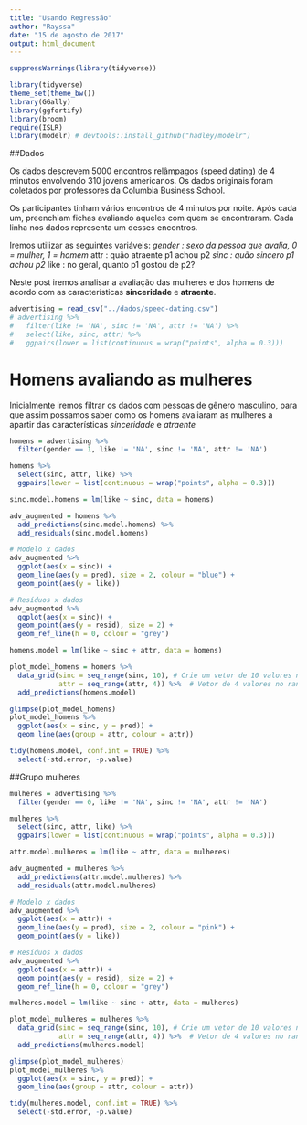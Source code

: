 ```yaml
---
title: "Usando Regressão"
author: "Rayssa"
date: "15 de agosto de 2017"
output: html_document
---
```


```r
suppressWarnings(library(tidyverse))

library(tidyverse)
theme_set(theme_bw())
library(GGally)
library(ggfortify)
library(broom)
require(ISLR)
library(modelr) # devtools::install_github("hadley/modelr")

```

##Dados

Os dados descrevem 5000 encontros relâmpagos (speed dating) de 4 minutos envolvendo 310 jovens americanos. Os dados originais foram coletados por professores da Columbia Business School.

Os participantes tinham vários encontros de 4 minutos por noite. Após cada um, preenchiam fichas avaliando aqueles com quem se encontraram. Cada linha nos dados representa um desses encontros.

Iremos utilizar as seguintes variáveis:
*gender : sexo da pessoa que avalia, 0 = mulher, 1 = homem
*attr : quão atraente p1 achou p2
*sinc : quão sincero p1 achou p2
*like : no geral, quanto p1 gostou de p2?

Neste post iremos analisar a avaliação das mulheres e dos homens de acordo com as características **sinceridade** e **atraente**.

```r
advertising = read_csv("../dados/speed-dating.csv") 
# advertising %>% 
#   filter(like != 'NA', sinc != 'NA', attr != 'NA') %>% 
#   select(like, sinc, attr) %>% 
#   ggpairs(lower = list(continuous = wrap("points", alpha = 0.3)))
```

# Homens avaliando as mulheres

Inicialmente iremos filtrar os dados com pessoas de gênero masculino, para que assim possamos saber como os homens avaliaram as mulheres a apartir das características *sinceridade* e *atraente* 


```r
homens = advertising %>% 
  filter(gender == 1, like != 'NA', sinc != 'NA', attr != 'NA')

homens %>% 
  select(sinc, attr, like) %>% 
  ggpairs(lower = list(continuous = wrap("points", alpha = 0.3)))
```

```r
sinc.model.homens = lm(like ~ sinc, data = homens)

adv_augmented = homens %>% 
  add_predictions(sinc.model.homens) %>% 
  add_residuals(sinc.model.homens)

# Modelo x dados
adv_augmented %>% 
  ggplot(aes(x = sinc)) + 
  geom_line(aes(y = pred), size = 2, colour = "blue") + 
  geom_point(aes(y = like))

# Resíduos x dados
adv_augmented %>% 
  ggplot(aes(x = sinc)) + 
  geom_point(aes(y = resid), size = 2) +
  geom_ref_line(h = 0, colour = "grey")
```


```r
homens.model = lm(like ~ sinc + attr, data = homens)

plot_model_homens = homens %>% 
  data_grid(sinc = seq_range(sinc, 10), # Crie um vetor de 10 valores no range de intel
            attr = seq_range(attr, 4)) %>%  # Vetor de 4 valores no range de fun 
  add_predictions(homens.model)

glimpse(plot_model_homens)
plot_model_homens %>% 
  ggplot(aes(x = sinc, y = pred)) + 
  geom_line(aes(group = attr, colour = attr))
```

```r
tidy(homens.model, conf.int = TRUE) %>% 
  select(-std.error, -p.value)
```
##Grupo mulheres

```r
mulheres = advertising %>% 
  filter(gender == 0, like != 'NA', sinc != 'NA', attr != 'NA')

mulheres %>% 
  select(sinc, attr, like) %>% 
  ggpairs(lower = list(continuous = wrap("points", alpha = 0.3)))
```

```r
attr.model.mulheres = lm(like ~ attr, data = mulheres)

adv_augmented = mulheres %>% 
  add_predictions(attr.model.mulheres) %>% 
  add_residuals(attr.model.mulheres)

# Modelo x dados
adv_augmented %>% 
  ggplot(aes(x = attr)) + 
  geom_line(aes(y = pred), size = 2, colour = "pink") + 
  geom_point(aes(y = like))

# Resíduos x dados
adv_augmented %>% 
  ggplot(aes(x = attr)) + 
  geom_point(aes(y = resid), size = 2) +
  geom_ref_line(h = 0, colour = "grey")
```

```r
mulheres.model = lm(like ~ sinc + attr, data = mulheres)

plot_model_mulheres = mulheres %>% 
  data_grid(sinc = seq_range(sinc, 10), # Crie um vetor de 10 valores no range de intel
            attr = seq_range(attr, 4)) %>%  # Vetor de 4 valores no range de fun 
  add_predictions(mulheres.model)

glimpse(plot_model_mulheres)
plot_model_mulheres %>% 
  ggplot(aes(x = sinc, y = pred)) + 
  geom_line(aes(group = attr, colour = attr))
```

```r
tidy(mulheres.model, conf.int = TRUE) %>% 
  select(-std.error, -p.value)
```